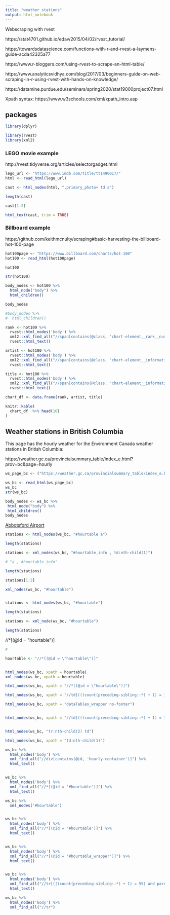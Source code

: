 ```yaml
---
title: "weather stations"
output: html_notebook
---
```


Webscraping with rvest

https://stat4701.github.io/edav/2015/04/02/rvest_tutorial/

https://towardsdatascience.com/functions-with-r-and-rvest-a-laymens-guide-acda42325a77

https://www.r-bloggers.com/using-rvest-to-scrape-an-html-table/

https://www.analyticsvidhya.com/blog/2017/03/beginners-guide-on-web-scraping-in-r-using-rvest-with-hands-on-knowledge/

https://datamine.purdue.edu/seminars/spring2020/stat19000project07.html



Xpath syntax: https://www.w3schools.com/xml/xpath_intro.asp



## packages

```r

library(dplyr)

library(rvest)
library(xml2)

```

### LEGO movie example

http://rvest.tidyverse.org/articles/selectorgadget.html

```r
lego_url <- "https://www.imdb.com/title/tt1490017/"
html <- read_html(lego_url)

cast <- html_nodes(html, ".primary_photo+ td a")

length(cast)

cast[1:2]

```

```r

html_text(cast, trim = TRUE)

```





### Billboard example

https://github.com/keithmcnulty/scraping#basic-harvesting-the-billboard-hot-100-page


```r
hot100page <- "https://www.billboard.com/charts/hot-100"
hot100 <- read_html(hot100page)

hot100

str(hot100)

body_nodes <- hot100 %>% 
  html_node("body") %>% 
  html_children()

body_nodes

#body_nodes %>% 
#  html_children()

```

```r
rank <- hot100 %>% 
  rvest::html_nodes('body') %>% 
  xml2::xml_find_all("//span[contains(@class, 'chart-element__rank__number')]") %>% 
  rvest::html_text()

artist <- hot100 %>% 
  rvest::html_nodes('body') %>% 
  xml2::xml_find_all("//span[contains(@class, 'chart-element__information__artist')]") %>% 
  rvest::html_text()

title <- hot100 %>% 
  rvest::html_nodes('body') %>% 
  xml2::xml_find_all("//span[contains(@class, 'chart-element__information__song')]") %>% 
  rvest::html_text()

chart_df <- data.frame(rank, artist, title)

knitr::kable(
  chart_df  %>% head(10)
)

```


## Weather stations in British Columbia

This page has the hourly weather for the Environment Canada weather stations in British Columbia:

https://weather.gc.ca/provincialsummary_table/index_e.html?prov=bc&page=hourly



```r

ws_page_bc <- ("https://weather.gc.ca/provincialsummary_table/index_e.html?prov=bc&page=hourly")

ws_bc <- read_html(ws_page_bc)
ws_bc
str(ws_bc)

body_nodes <- ws_bc %>% 
 html_node("body") %>% 
 html_children()
body_nodes

```


<a href="/past_conditions/index_e.html?station=yxx" title="Display Past 24 Hour hourly observations for this station">Abbotsford Airport</a>

```r

stations <- html_nodes(ws_bc, "#hourtable a")

length(stations)

stations <- xml_nodes(ws_bc, "#hourtable_info , td:nth-child(1)")

# "a , #hourtable_info"

length(stations)

stations[1:2]
```


```r

xml_nodes(ws_bc, "#hourtable")


stations <- html_nodes(ws_bc, "#hourtable")

length(stations)

stations <- xml_node(ws_bc, "#hourtable")

length(stations)

```

//*[(@id = "hourtable")]

```r

# 

hourtable <- "//*[(@id = \"hourtable\")]"


html_nodes(ws_bc, xpath = hourtable)
xml_nodes(ws_bc, xpath = hourtable)

```



```r

html_nodes(ws_bc, xpath = "//*[(@id = \"hourtable\")]")

html_nodes(ws_bc, xpath = "//td[(((count(preceding-sibling::*) + 1) = 1) and parent::*)]")

html_nodes(ws_bc, xpath = "dataTables_wrapper no-footer")


html_nodes(ws_bc, xpath = "//td[(((count(preceding-sibling::*) + 1) = 1) and parent::*)] | //td[(((count(preceding-sibling::*) + 1) = 1) and parent::*)]//*[(@id = \"header1\")]")


html_nodes(ws_bc, "tr:nth-child(2) td")

html_nodes(ws_bc, xpath = "td:nth-child(1)")

```


```r

ws_bc %>% 
  html_nodes('body') %>% 
  xml_find_all("//div[contains(@id, 'hourly-container')]") %>% 
  html_text()


ws_bc %>% 
  html_nodes('body') %>% 
  xml_find_all("//*[(@id = '#hourtable')]") %>% 
  html_text()

ws_bc %>% 
  xml_nodes('#hourtable')


ws_bc %>% 
  html_nodes('body') %>% 
  xml_find_all("//*[(@id = '#hourtable')]") %>% 
  html_text()


ws_bc %>% 
  html_nodes('body') %>% 
  xml_find_all("//*[(@id = '#hourtable_wrapper')]") %>% 
  html_text()


ws_bc %>% 
  html_nodes('body') %>% 
  xml_find_all("//tr[(((count(preceding-sibling::*) + 1) = 55) and parent::*)]//td[(((count(preceding-sibling::*) + 1) = 1) and parent::*)]") %>% 
  html_text()

```


```r
ws_bc %>% 
  html_nodes('body') %>% 
  xml_find_all("//tr") 



```
